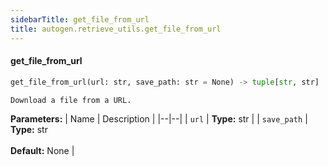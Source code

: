 ```yaml
---
sidebarTitle: get_file_from_url
title: autogen.retrieve_utils.get_file_from_url
---
```


<code class="doc-symbol doc-symbol-heading doc-symbol-function"></code>
#### get_file_from_url

```python
get_file_from_url(url: str, save_path: str = None) -> tuple[str, str]
```

    Download a file from a URL.

<b>Parameters:</b>
| Name | Description |
|--|--|
| `url` | **Type:** str |
| `save_path` | **Type:** str<br/><br/>**Default:** None |

<br />